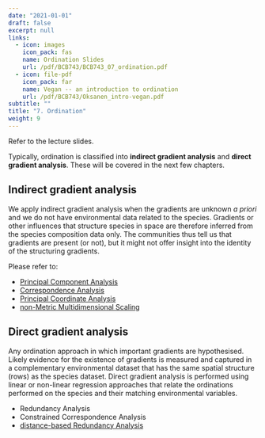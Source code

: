 ```yaml
---
date: "2021-01-01"
draft: false
excerpt: null
links:
  - icon: images
    icon_pack: fas
    name: Ordination Slides
    url: /pdf/BCB743/BCB743_07_ordination.pdf
  - icon: file-pdf
    icon_pack: far
    name: Vegan -- an introduction to ordination
    url: /pdf/BCB743/Oksanen_intro-vegan.pdf
subtitle: ""
title: "7. Ordination"
weight: 9
---
```


<!--- # Topic 7: Ordination --->

Refer to the lecture slides.

Typically, ordination is classified into **indirect gradient analysis** and **direct gradient analysis**. These will be covered in the next few chapters.

## Indirect gradient analysis

We apply indirect gradient analysis when the gradients are unknown *a priori* and we do not have environmental data related to the species. Gradients or other influences that structure species in space are therefore inferred from the species composition data only. The communities thus tell us that gradients are present (or not), but it might not offer insight into the identity of the structuring gradients.

Please refer to:

* [Principal Component Analysis](/quantecol/chapters/08-pca/)
* [Correspondence Analysis](/quantecol/chapters/09-ca/)
* [Principal Coordinate Analysis](/quantecol/chapters/10-pcoa/)
* [non-Metric Multidimensional Scaling](/quantecol/chapters/11-nmds/)

## Direct gradient analysis

Any ordination approach in which important gradients are hypothesised. Likely evidence for the existence of gradients is measured and captured in a complementary environmental dataset that has the same spatial structure (rows) as the species dataset. Direct gradient analysis is performed using linear or non-linear regression approaches that relate the ordinations performed on the species and their matching environmental variables.

* Redundancy Analysis
* Constrained Correspondence Analysis
* [distance-based Redundancy Analysis](/quantecol/chapters/12-constrained_ordination/)